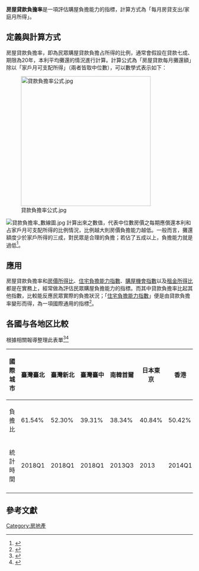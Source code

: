 '''房屋貸款負擔率'''是一項評估購屋負擔能力的指標，計算方式為「每月房貸支出/家庭月所得」。
==定義與計算方式==
房屋貸款負擔率，即為民眾購屋貸款負擔占所得的比例，通常會假設在貸款七成、期限為20年，本利平均攤還的情況進行計算。計算公式為「房屋貸款每月攤還額」除以「家戶月可支配所得」（兩者皆取中位數），可以數學式表示如下{{R|內政部}}：

[[File:貸款負擔率公式.jpg|350px]]

[[File:貸款負擔率_數線圖.jpg|thumb]]
計算出來之數值，代表中位數房價之每期應償還本利和占家戶月可支配所得的比例情況，比例越大則房價負擔能力越低。一般而言，攤還額度少於家戶所得的三成，對民眾是合理的負擔；若佔了五成以上，負擔能力就是過低<ref name="內政部">{{cite web|url=http://pip.moi.gov.tw/V2/E/SCRE0105.aspx|title=房價負擔能力指標統計成果|work=內政部不動產資訊平台|publisher=中華民國內政部|language=zh-tw|accessdate=2015-03-22|archive-date=2015-04-16|archive-url=https://web.archive.org/web/20150416192045/http://pip.moi.gov.tw/V2/E/SCRE0105.aspx|dead-url=no}}</ref>。

==應用==
房屋貸款負擔率和[[房價所得比|房價所得比]]、[[住宅負擔能力指數|住宅負擔能力指數]]、[[購屋機會指數|購屋機會指數]]以及[[租金所得比|租金所得比]]都是在實務上，經常做為評估民眾購屋負擔能力的指標。而其中貸款負擔率比起其他指數，比較能反應民眾實際的負擔狀況；「[[住宅負擔能力指數|住宅負擔能力指數]]」便是由貸款負擔率變形而得，為一項國際通用的指標<ref>{{cite journal | title = 建立購屋負擔風險指數再檢視家戶住宅之購屋能力－台北與高雄地區購屋家戶之比較 | author = 陳彥仲、呂昭宏 | journal = 住宅學報 | volume = 22 | issue = 1 | date = 2013-06 | page = 110 | language = zh-tw | issn = 1666-0040 | url = http://www.housing.mcu.edu.tw/housingpaper/22-1/5.pdf | publisher = 中華民國住宅學會 | access-date = 2015-03-22 | archive-url = https://web.archive.org/web/20150402121035/http://www.housing.mcu.edu.tw/housingpaper/22-1/5.pdf | archive-date = 2015-04-02 | dead-url = yes }}</ref>。

==各國与各地区比較==
根據相關報導整理此表單<ref>{{Cite web |url=http://www.ettoday.net/news/20170417/905964.htm |title=破紀錄新高　台灣人「想買房」得不吃喝9.35年...台北人笑了！ |accessdate=2017-04-18 |archive-date=2017-04-18 |archive-url=https://web.archive.org/web/20170418173943/http://www.ettoday.net/news/20170417/905964.htm |dead-url=no }}</ref><ref>{{Cite web |url=http://money.skykiwi.com/realestate/2013-11-26/170780.shtml |title=新西蘭全國的負擔能力指數 |accessdate=2015-03-22 |archive-date=2015-04-02 |archive-url=https://web.archive.org/web/20150402194923/http://money.skykiwi.com/realestate/2013-11-26/170780.shtml |dead-url=no }}</ref>
{| class="wikitable"
|-
! 國際城市 !! 臺灣臺北 !! 臺灣新北 !! 臺灣臺中 !! 南韓首爾 !! 日本東京 !! 香港 !! 紐西蘭 
|-
| 負擔比 || 61.54% || 52.30% || 39.31% ||38.34% || 40.84% || 50.42% || 58.20%
|-
| 統計時間 || 2018Q1 || 2018Q1 || 2018Q1 || 2013Q3 || 2013 || 2014Q1 || 2013/11
|-
|}

==參考文獻==
{{reflist}}
[[Category:房地產|Category:房地產]]